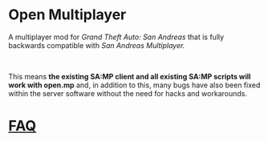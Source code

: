 # Open Multiplayer

A multiplayer mod for _Grand Theft Auto: San Andreas_ that is fully backwards compatible with _San Andreas Multiplayer._

<br />

This means **the existing SA:MP client and all existing SA:MP scripts will work with open.mp** and, in addition to this, many bugs have also been fixed within the server software without the need for hacks and workarounds.

# [FAQ](/faq)
